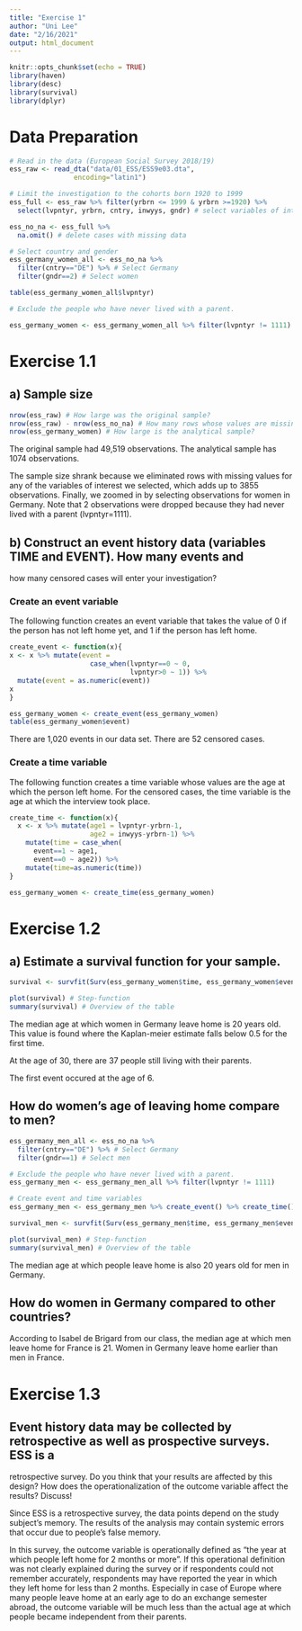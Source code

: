 ```yaml
---
title: "Exercise 1"
author: "Uni Lee"
date: "2/16/2021"
output: html_document
---
```


```r
knitr::opts_chunk$set(echo = TRUE)
library(haven)
library(desc)
library(survival)
library(dplyr)
```

# Data Preparation

```r
# Read in the data (European Social Survey 2018/19)
ess_raw <- read_dta("data/01_ESS/ESS9e03.dta", 
                encoding="latin1")

# Limit the investigation to the cohorts born 1920 to 1999
ess_full <- ess_raw %>% filter(yrbrn <= 1999 & yrbrn >=1920) %>%
  select(lvpntyr, yrbrn, cntry, inwyys, gndr) # select variables of interest

ess_no_na <- ess_full %>% 
  na.omit() # delete cases with missing data 

# Select country and gender 
ess_germany_women_all <- ess_no_na %>% 
  filter(cntry=="DE") %>% # Select Germany
  filter(gndr==2) # Select women

table(ess_germany_women_all$lvpntyr)

# Exclude the people who have never lived with a parent.

ess_germany_women <- ess_germany_women_all %>% filter(lvpntyr != 1111)
```

# Exercise 1.1

## a) Sample size

```r
nrow(ess_raw) # How large was the original sample? 
nrow(ess_raw) - nrow(ess_no_na) # How many rows whose values are missing?
nrow(ess_germany_women) # How large is the analytical sample?

```

The original sample had 49,519 observations. The analytical sample has 1074 observations. 

The sample size shrank because we eliminated rows with missing values for any of the variables of interest we selected, which adds up to 3855 observations. Finally, we zoomed in by selecting observations for women in Germany. Note that 2 observations were dropped because they had never lived with a parent (lvpntyr=1111).

## b) Construct an event history data (variables TIME and EVENT). How many events and
how many censored cases will enter your investigation? 

### Create an event variable

The following function creates an event variable that takes the value of 0 if the person has not left home yet, and 1 if the person has left home. 

```r

create_event <- function(x){ 
x <- x %>% mutate(event = 
                    case_when(lvpntyr==0 ~ 0,
                              lvpntyr>0 ~ 1)) %>%
  mutate(event = as.numeric(event))
x
}

ess_germany_women <- create_event(ess_germany_women)
table(ess_germany_women$event)

```

There are 1,020 events in our data set. There are 52 censored cases. 

### Create a time variable

The following function creates a time variable whose values are the age at which the person left home. For the censored cases, the time variable is the age at which the interview took place. 

```r
create_time <- function(x){
  x <- x %>% mutate(age1 = lvpntyr-yrbrn-1,
                    age2 = inwyys-yrbrn-1) %>%
    mutate(time = case_when(
      event==1 ~ age1,
      event==0 ~ age2)) %>%
    mutate(time=as.numeric(time))
}

ess_germany_women <- create_time(ess_germany_women)
```

# Exercise 1.2

## a) Estimate a survival function for your sample. 

```r
survival <- survfit(Surv(ess_germany_women$time, ess_germany_women$event) ~ 1)

plot(survival) # Step-function
summary(survival) # Overview of the table

```
The median age at which women in Germany leave home is 20 years old. This value is found where the Kaplan-meier estimate falls below 0.5 for the first time. 

At the age of 30, there are 37 people still living with their parents. 

The first event occured at the age of 6. 


## How do women's age of leaving home compare to men?

```r
ess_germany_men_all <- ess_no_na %>% 
  filter(cntry=="DE") %>% # Select Germany
  filter(gndr==1) # Select men

# Exclude the people who have never lived with a parent.
ess_germany_men <- ess_germany_men_all %>% filter(lvpntyr != 1111)

# Create event and time variables
ess_germany_men <- ess_germany_men %>% create_event() %>% create_time()

survival_men <- survfit(Surv(ess_germany_men$time, ess_germany_men$event) ~ 1)

plot(survival_men) # Step-function
summary(survival_men) # Overview of the table
```
The median age at which people leave home is also 20 years old for men in Germany.

## How do women in Germany compared to other countries? 

According to Isabel de Brigard from our class, the median age at which men leave home for France is 21. Women in Germany leave home earlier than men in France. 

# Exercise 1.3

## Event history data may be collected by retrospective as well as prospective surveys. ESS is a
retrospective survey. Do you think that your results are affected by this design? How does the
operationalization of the outcome variable affect the results? Discuss!

Since ESS is a retrospective survey, the data points depend on the study subject's memory. The results of the analysis may contain systemic errors that occur due to people's false memory. 

In this survey, the outcome variable is operationally defined as "the year at which people left home for 2 months or more". If this operational definition was not clearly explained during the survey or if respondents could not remember accurately, respondents may have reported the year in which they left home for less than 2 months. Especially in case of Europe where many people leave home at an early age to do an exchange semester abroad, the outcome variable will be much less than the actual age at which people became independent from their parents. 